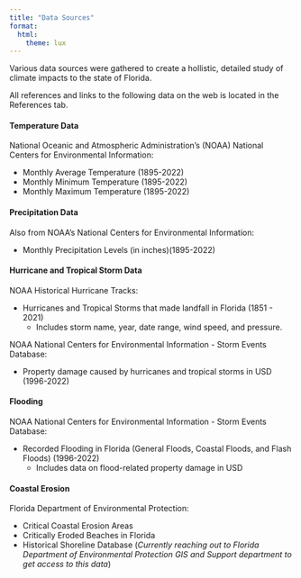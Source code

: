 ```yaml
---
title: "Data Sources"
format: 
  html:
    theme: lux
---
```


Various data sources were gathered to create a hollistic, detailed study of climate impacts to the state of Florida. 

All references and links to the following data on the web is located in the References tab.

#### Temperature Data

National Oceanic and Atmospheric Administration's (NOAA) National Centers for Environmental Information:

- Monthly Average Temperature (1895-2022)
- Monthly Minimum Temperature (1895-2022)
- Monthly Maximum Temperature (1895-2022)

#### Precipitation Data

Also from NOAA's National Centers for Environmental Information:

- Monthly Precipitation Levels (in inches)(1895-2022)

#### Hurricane and Tropical Storm Data

NOAA Historical Hurricane Tracks:

- Hurricanes and Tropical Storms that made landfall in Florida (1851 - 2021)
    + Includes storm name, year, date range, wind speed, and pressure.

NOAA National Centers for Environmental Information - Storm Events Database:

- Property damage caused by hurricanes and tropical storms in USD (1996-2022)

#### Flooding

NOAA National Centers for Environmental Information - Storm Events Database:

- Recorded Flooding in Florida (General Floods, Coastal Floods, and Flash Floods) (1996-2022)
    + Includes data on flood-related property damage in USD

#### Coastal Erosion

Florida Department of Environmental Protection:

- Critical Coastal Erosion Areas
- Critically Eroded Beaches in Florida
- Historical Shoreline Database (*Currently reaching out to Florida Department of Environmental Protection GIS and Support department to get access to this data*)


